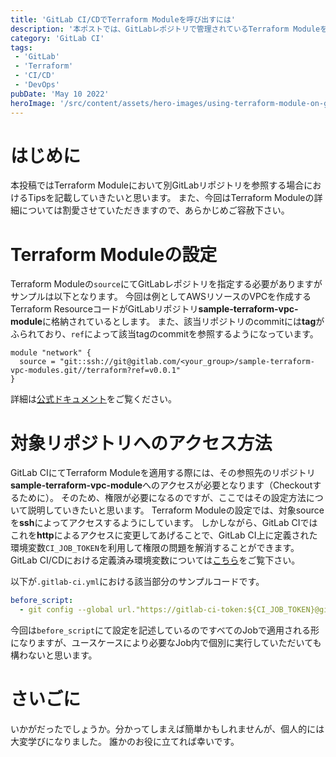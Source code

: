 ```yaml
---
title: 'GitLab CI/CDでTerraform Moduleを呼び出すには'
description: '本ポストでは、GitLabレポジトリで管理されているTerraform ModuleをGitLab CI上から参照する際の方法を記載します。'
category: 'GitLab CI'
tags:
 - 'GitLab'
 - 'Terraform'
 - 'CI/CD'
 - 'DevOps'
pubDate: 'May 10 2022'
heroImage: '/src/content/assets/hero-images/using-terraform-module-on-gitlab-cicd.png'
---
```


# はじめに
本投稿ではTerraform Moduleにおいて別GitLabリポジトリを参照する場合におけるTipsを記載していきたいと思います。
また、今回はTerraform Moduleの詳細については割愛させていただきますので、あらかじめご容赦下さい。

# Terraform Moduleの設定
Terraform Moduleの`source`にてGitLabレポジトリを指定する必要がありますがサンプルは以下となります。
今回は例としてAWSリソースのVPCを作成するTerraform ResourceコードがGitLabリポジトリ**sample-terraform-vpc-module**に格納されているとします。
また、該当リポジトリのcommitには**tag**がふられており、`ref`によって該当tagのcommitを参照するようになっています。

```hcl
module "network" {
  source = "git::ssh://git@gitlab.com/<your_group>/sample-terraform-vpc-modules.git//terraform?ref=v0.0.1"
}
```

詳細は[公式ドキュメント](https://developer.hashicorp.com/terraform/language/modules/sources#generic-git-repository)をご覧ください。

# 対象リポジトリへのアクセス方法
GitLab CIにてTerraform Moduleを適用する際には、その参照先のリポジトリ**sample-terraform-vpc-module**へのアクセスが必要となります（Checkoutするために）。
そのため、権限が必要になるのですが、ここではその設定方法について説明していきたいと思います。
Terraform Moduleの設定では、対象sourceを**ssh**によってアクセスするようにしています。
しかしながら、GitLab CIではこれを**http**によるアクセスに変更してあげることで、GitLab CI上に定義された環境変数`CI_JOB_TOKEN`を利用して権限の問題を解消することができます。
GitLab CI/CDにおける定義済み環境変数については[こちら](https://gitlab-docs.creationline.com/ee/ci/variables/predefined_variables.html)をご覧下さい。

以下が`.gitlab-ci.yml`における該当部分のサンプルコードです。

```yaml
before_script:
  - git config --global url."https://gitlab-ci-token:${CI_JOB_TOKEN}@gitlab.com/<your_group>/sample-terraform-vpc-module.git".insteadOf ssh://git@gitlab.com/<your_group>/sample-terraform-vpc-module.git
```

今回は`before_script`にて設定を記述しているのですべてのJobで適用される形になりますが、ユースケースにより必要なJob内で個別に実行していただいても構わないと思います。

# さいごに
いかがだったでしょうか。分かってしまえば簡単かもしれませんが、個人的には大変学びになりました。
誰かのお役に立てれば幸いです。
